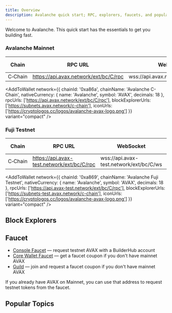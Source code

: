 ```yaml
---
title: Overview
description: Avalanche quick start; RPC, explorers, faucets, and popular topics.
---
```


Welcome to Avalanche. This quick start has the essentials to get you building fast.

### Avalanche Mainnet

| Chain | RPC URL | WebSocket | Chain ID |
|-------|---------|-----------|----------|
| C‑Chain | https://api.avax.network/ext/bc/C/rpc | wss://api.avax.network/ext/bc/C/ws | `43114` |


<AddToWallet network={{
  chainId: '0xa86a',
  chainName: 'Avalanche C-Chain',
  nativeCurrency: { name: 'Avalanche', symbol: 'AVAX', decimals: 18 },
  rpcUrls: ['https://api.avax.network/ext/bc/C/rpc'],
  blockExplorerUrls: ['https://subnets.avax.network/c-chain'],
  iconUrls: ['https://cryptologos.cc/logos/avalanche-avax-logo.png']
}} variant="compact" />

### Fuji Testnet

| Chain | RPC URL | WebSocket | Chain ID |
|-------|---------|-----------|----------|
| C‑Chain | https://api.avax-test.network/ext/bc/C/rpc | wss://api.avax-test.network/ext/bc/C/ws | `43113` |


<AddToWallet network={{
  chainId: '0xa869',
  chainName: 'Avalanche Fuji Testnet',
  nativeCurrency: { name: 'Avalanche', symbol: 'AVAX', decimals: 18 },
  rpcUrls: ['https://api.avax-test.network/ext/bc/C/rpc'],
  blockExplorerUrls: ['https://subnets-test.avax.network/c-chain'],
  iconUrls: ['https://cryptologos.cc/logos/avalanche-avax-logo.png']
}} variant="compact" />

## Block Explorers

<Cards>
<Card title="Subnets Explorer" description="Official explorer for Avalanche networks" href="https://subnets.avax.network" />
<Card title="Avascan" description="Rich analytics for Avalanche networks" href="https://avascan.info" />
<Card title="SnowTrace" description="Etherscan-style explorer for C‑Chain" href="https://snowtrace.io" />
<Card title="SnowPeer" description="Community explorer and tools" href="https://snowpeer.io" />
</Cards>

## Faucet

- [Console Faucet](/console/primary-network/faucet) — request testnet AVAX with a BuilderHub account
- [Core Wallet Faucet](https://faucet.avax.network/) — get a faucet coupon if you don't have mainnet AVAX
- [Guild](https://guild.xyz/avalanche) — join and request a faucet coupon if you don't have mainnet AVAX

<Callout title="Note">
If you already have AVAX on Mainnet, you can use that address to request testnet tokens from the faucet.
</Callout>

## Popular Topics

<Cards>
<Card title="API Reference" description="Complete API documentation" href="/docs/apis" />
<Card title="Cross-Chain Messaging" description="Connect L1s with ICM and ICTT protocols" href="/docs/cross-chain" />
<Card title="Builder Console" description="Complete set of tools to launch and maintain your L1" href="/console" />
<Card title="SDK Reference" description="Complete reference for Avalanche SDKs" href="/docs/sdks" />
</Cards>
